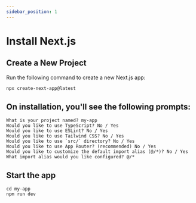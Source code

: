 ```yaml
---
sidebar_position: 1
---
```


# Install Next.js

## Create a New Project

Run the following command to create a new Next.js app:

```bash
npx create-next-app@latest
```

## On installation, you'll see the following prompts:

```
What is your project named? my-app
Would you like to use TypeScript? No / Yes
Would you like to use ESLint? No / Yes
Would you like to use Tailwind CSS? No / Yes
Would you like to use `src/` directory? No / Yes
Would you like to use App Router? (recommended) No / Yes
Would you like to customize the default import alias (@/*)? No / Yes
What import alias would you like configured? @/*
```

## Start the app

```
cd my-app
npm run dev
```